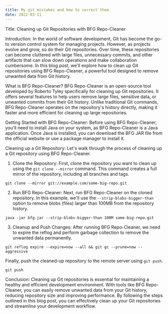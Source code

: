```yaml
---
title: My git mistakes and how to correct them.
date: 2022-03-11
---
```


Title: Cleaning up Git Repositories with BFG Repo-Cleaner

Introduction:
In the world of software development, Git has become the go-to version control system for managing projects. However, as projects evolve and grow, so do their Git repositories. Over time, these repositories can become cluttered with large files, unnecessary commits, and other artifacts that can slow down operations and make collaboration cumbersome. In this blog post, we'll explore how to clean up Git repositories using BFG Repo-Cleaner, a powerful tool designed to remove unwanted data from Git history.

What is BFG Repo-Cleaner?
BFG Repo-Cleaner is an open-source tool developed by Roberto Tyley specifically for cleaning up Git repositories. It offers several features to help users remove large files, sensitive data, or unwanted commits from their Git history. Unlike traditional Git commands, BFG Repo-Cleaner operates on the repository's history directly, making it faster and more efficient for cleaning up large repositories.

Getting Started with BFG Repo-Cleaner:
Before using BFG Repo-Cleaner, you'll need to install Java on your system, as BFG Repo-Cleaner is a Java application. Once Java is installed, you can download the BFG JAR file from the official website or use a package manager to install it.

Cleaning up a Git Repository:
Let's walk through the process of cleaning up a Git repository using BFG Repo-Cleaner.

1. Clone the Repository:
First, clone the repository you want to clean up using the `git clone --mirror` command. This command creates a full mirror of the repository, including all branches and tags.

```
git clone --mirror git://example.com/some-big-repo.git
```

2. Run BFG Repo-Cleaner:
Next, run BFG Repo-Cleaner on the cloned repository. In this example, we'll use the `--strip-blobs-bigger-than` option to remove blobs (files) larger than 100MB from the repository history.

```
java -jar bfg.jar --strip-blobs-bigger-than 100M some-big-repo.git
```

3. Cleanup and Push Changes:
After running BFG Repo-Cleaner, we need to expire the reflog and perform garbage collection to remove the unwanted data permanently.

```
git reflog expire --expire=now --all && git gc --prune=now --aggressive
```

Finally, push the cleaned-up repository to the remote server using `git push`.

```
git push
```

Conclusion:
Cleaning up Git repositories is essential for maintaining a healthy and efficient development environment. With tools like BFG Repo-Cleaner, you can easily remove unwanted data from your Git history, reducing repository size and improving performance. By following the steps outlined in this blog post, you can effectively clean up your Git repositories and streamline your development workflow.